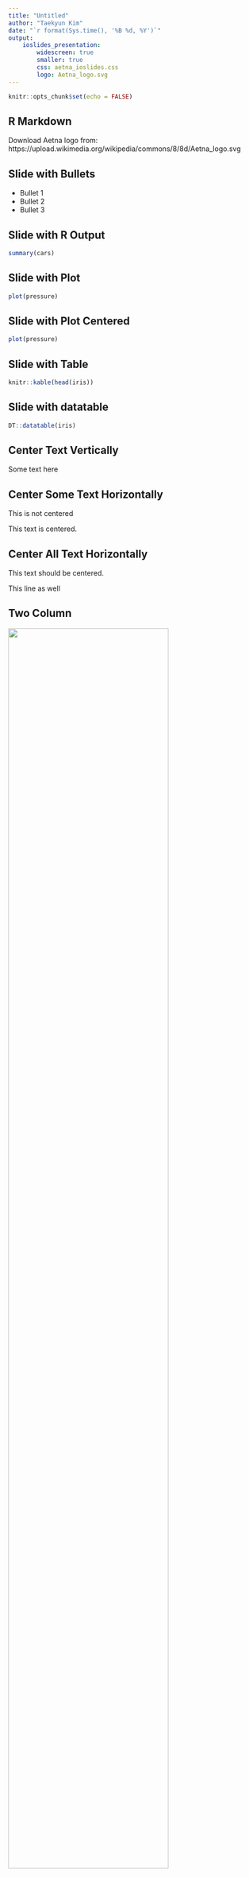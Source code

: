 ```yaml
---
title: "Untitled"
author: "Taekyun Kim"
date: "`r format(Sys.time(), '%B %d, %Y')`"
output: 
    ioslides_presentation:
        widescreen: true
        smaller: true
        css: aetna_ioslides.css
        logo: Aetna_logo.svg
---
```


```r
knitr::opts_chunk$set(echo = FALSE)
```

## R Markdown

Download Aetna logo from: https://upload.wikimedia.org/wikipedia/commons/8/8d/Aetna_logo.svg

## Slide with Bullets

- Bullet 1
- Bullet 2
- Bullet 3

## Slide with R Output

```r
summary(cars)
```

## Slide with Plot

```r
plot(pressure)
```

## Slide with Plot Centered {.centered}

```r
plot(pressure)
```

## Slide with Table

```r
knitr::kable(head(iris))
```

## Slide with datatable

```r
DT::datatable(iris)
```

## Center Text Vertically {.flexbox .vcenter}

Some text here

## Center Some Text Horizontally

This is not centered

<div class="centered">
This text is centered.
</div>

## Center All Text Horizontally {.centered}

This text should be centered.

This line as well

## Two Column {.columns-2}

![](hex-tidyverse.png){width=80%}

- Bullet A
- Bullet B
- Bullet C


# Test

